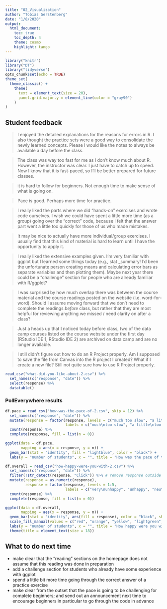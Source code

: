 ```yaml
---
title: "02_Visualization"
author: "Tobias Gerstenberg"
date: "1/8/2020"
output: 
  html_document:
    toc: true
    toc_depth: 4
    theme: cosmo
    highlight: tango
---
```


```r
library("knitr")
library("DT")
library("tidyverse")
opts_chunk$set(echo = TRUE)
theme_set(
  theme_classic() +
    theme(
      text = element_text(size = 20),
      panel.grid.major.y = element_line(color = "gray90")
    ) 
)
```

## Student feedback 

> I enjoyed the detailed explanations for the reasons for errors in R. I also thought the practice sets were a good way to consolidate the newly learned concepts. Please I would like the notes to always be available a day before the class.

> The class was way too fast for me as I don't know much about R. However, the instructor was clear. I just have to catch up to speed. Now I know that it is fast-paced, so I'll be better prepared for future classes.

> it is hard to follow for beginners. Not enough time to make sense of what is going on.

> Pace is good. Perhaps more time for practice.

> I really liked the parts where we did "hands-on" exercises and wrote code ourselves. I wish we could have spent a little more time (as a group) going over the "correct" code, because I felt that the answer part went a little too quickly for those of us who made mistakes.

> It may be nice to actually have more individual/group exercises. I usually find that this kind of material is hard to learn until I have the opportunity to apply it.

> I really liked the extensive examples given. I'm very familiar with ggplot but I learned some things today (e.g., stat _summary! I'd been the unfortunate person creating means and calculating error bars as separate variables and then plotting them). Maybe next year there could be a "challenge" section for people who are already familiar with R/ggplot?

> I was surprised by how much overlap there was between the course material and the course readings posted on the website (i.e. word-for-word). Should I assume moving forward that we don't need to complete the readings *before* class, but rather that they are most helpful for reviewing anything we missed / need clarity on after a class?

> Just a heads up that I noticed today before class, two of the data camp courses listed on the course website under the first day (RStudio IDE 1, RStudio IDE 2) are archived on data camp and are no longer available.

> I still didn't figure out how to do an R Project properly. Am I supposed to save the file from Canvas into the R project I created? What if I create a new file? Still not quite sure how to use R Project properly.

```r
read_csv("what-did-you-like-about-2.csv") %>% 
  set_names(c("response", "date")) %>% 
  select(response) %>% 
  datatable()
```

### PollEverywhere results 

```r
df.pace = read_csv("how-was-the-pace-of-2.csv", skip = 12) %>%
  set_names(c("response", "date")) %>% 
  mutate(response = factor(response, levels = c("much too slow", "a little too slow", "just right", "a little too fast", "much too fast"),
                           labels = c("much\ntoo slow", "a little\ntoo slow", "just right", "a little\ntoo fast", "much\ntoo fast"))) %>% 
  count(response) %>% 
  complete(response, fill = list(n = 0))

ggplot(data = df.pace,
       mapping = aes(x = response, y = n)) + 
  geom_bar(stat = "identity", fill = "lightblue", color = "black") +
  labs(y = "number of students", x = "", title = "How was the pace of today's class?")
```

```r
df.overall = read_csv("how-happy-were-you-with-2.csv") %>% 
  set_names(c("response", "date")) %>% 
  filter(!str_detect(response, "Click")) %>% # remove response outside of the click regions 
  mutate(response = as.numeric(response),
         response = factor(response, levels = 1:5,
                           labels = c("very\nunhappy", "unhappy", "neutral", "happy", "very\nhappy"))) %>% 
  count(response) %>% 
  complete(response, fill = list(n = 0))

ggplot(data = df.overall,
       mapping = aes(x = response, y = n)) + 
  geom_bar(stat = "identity", aes(fill = response), color = "black", show.legend = F) +
  scale_fill_manual(values = c("red", "orange", "yellow", "lightgreen", "green")) +
  labs(y = "number of students", x = "", title = "How happy were you with today's class overall?") +
  theme(title = element_text(size = 18))
```

## What to do next time

- make clear that the "reading" sections on the homepage does not assume that this reading was done in preparation 
- add a challenge section for students who already have some experience with ggplot 
- spend a little bit more time going through the correct answer of a practice exercise 
- make clear from the outset that the pace is going to be challenging for complete beginners; and send out an announcement next time to encourage beginners in particular to go through the code in advance 


